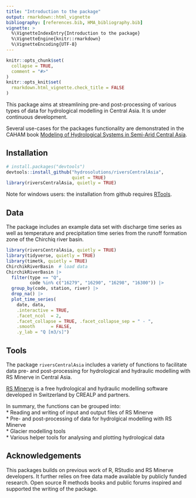 ```yaml
---
title: "Introduction to the package"
output: rmarkdown::html_vignette
bibliography: [references.bib, HMA_bibliography.bib]
vignette: >
  %\VignetteIndexEntry{Introduction to the package}
  %\VignetteEngine{knitr::rmarkdown}
  %\VignetteEncoding{UTF-8}
---
```


```r
knitr::opts_chunk$set(
  collapse = TRUE,
  comment = "#>"
)
knitr::opts_knit$set(
  rmarkdown.html_vignette.check_title = FALSE
)
```

This package aims at streamlining pre-and post-processing of various types of data for hydrological modelling in Central Asia. It is under continuous development. 

Several use-cases for the packages functionality are demonstrated in the CAHAM book [Modeling of Hydrological Systems in Semi-Arid Central Asia](https://hydrosolutions.github.io/caham_book/){target="_blank"}. 

## Installation
```r
# install.packages("devtools")
devtools::install_github("hydrosolutions/riversCentralAsia", 
                         quiet = TRUE)
library(riversCentralAsia, quietly = TRUE)
```

Note for windows users: the installation from github requires [RTools](https://cran.r-project.org/bin/windows/Rtools/){target="_blank"}.  

## Data
The package includes an example data set with discharge time series as well as temperature and precipitation time series from the runoff formation zone of the Chirchiq river basin. 
```r
library(riversCentralAsia, quietly = TRUE)
library(tidyverse, quietly = TRUE)
library(timetk, quietly = TRUE)
ChirchikRiverBasin  # load data
ChirchikRiverBasin |> 
  filter(type == "Q", 
         code %in% c("16279", "16290", "16298", "16300")) |> 
  group_by(code, station, river) |> 
  drop_na() |> 
  plot_time_series(
    date, data,
    .interactive = TRUE,
    .facet_ncol  = 2, 
    .facet_collapse = TRUE, .facet_collapse_sep = " - ", 
    .smooth      = FALSE, 
    .y_lab = "Q [m3/s]")
```

## Tools
The package `riversCentralAsia` includes a variety of functions to facilitate data pre- and post-processing for hydrological and hydraulic modelling with RS Minerve in Central Asia.    
  
[RS Minerve](https://crealp.ch/rs-minerve/){target="_blank"} is a free hydrological and hydraulic modelling software developed in Switzerland by CREALP and partners. 

In summary, the functions can be grouped into:   
* Reading and writing of input and output files of RS Minerve    
* Pre- and post-processing of data for hydrolgical modelling with RS Minerve  
* Glacier modelling tools  
* Various helper tools for analysing and plotting hydrological data 

## Acknowledgements
This packages builds on previous work of R, RStudio and RS Minerve developers. It further relies on free data made available by publicly funded research. Open source R methods books and public forums inspired and supported the writing of the package.       









